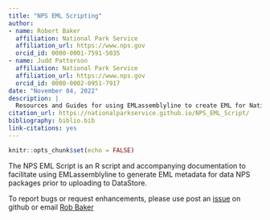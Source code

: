 ```yaml
---
title: "NPS EML Scripting"
author:
- name: Robert Baker
  affiliation: National Park Service
  affiliation_url: https://www.nps.gov
  orcid_id: 0000-0001-7591-5035
- name: Judd Patterson
  affiliation: National Park Service
  affiliation_url: https://www.nps.gov
  orcid_id: 0000-0002-0951-7917
date: "November 04, 2022"
description: |
  Resources and Guides for using EMLassemblyline to create EML for National Park Service data packages
citation_url: https://nationalparkservice.github.io/NPS_EML_Script/
bibliography: biblio.bib
link-citations: yes
---
```


```r
knitr::opts_chunk$set(echo = FALSE)
```

The NPS EML Script is an R script and accompanying documentation to facilitate using EMLassemblyline to generate EML metadata for data NPS packages prior to uploading to DataStore.

To report bugs or request enhancements, please use post an  [issue](https://github.com/nationalparkservice/NPS_EML_Script/issues) on github or email [Rob Baker](mailto:robert_baker@nps.gov%20?subject="NPS EML Script")